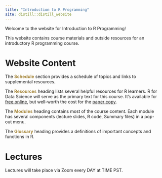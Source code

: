 ```yaml
---
title: "Introduction to R Programming"
site: distill::distill_website
---
```




Welcome to the website for Introduction to R Programming!  

This website contains course materials and outside resources for an introductory R programming course.

# Website Content

The <span style = 'color: #a6873b;'>**Schedule**</span> section provides a schedule of topics and links to supplemental resources.  

The <span style = 'color: #a6873b;'>**Resources**</span> heading lists several helpful resources for R learners.  R for Data Science will serve as the primary text for this course.  It's available for [free online](https://r4ds.had.co.nz/){target="_blank"}, but well-worth the cost for the [paper copy](https://www.amazon.com/Data-Science-Transform-Visualize-Model/dp/1491910399/ref=sr_1_1?crid=UJMS0UH3O9KN&keywords=r+for+data+science&qid=1650063947&sprefix=r+for+data+scienc%2Caps%2C201&sr=8-1){target="_blank"}.

The <span style = 'color: #a6873b;'>**Modules**</span> heading contains most of the course content.  Each module has several components (lecture slides, R code, Summary files) in a pop-out menu.  

The <span style = 'color: #a6873b;'>**Glossary**</span> heading provides a definitions of important concepts and functions in R.

# Lectures

Lectures will take place via Zoom every DAY at TIME PST.